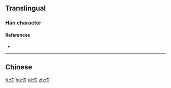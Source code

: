 ==Translingual==

===Han character===
{{Han char|rn=9|rad=人|as=04|sn=6|four=|canj=OKQ|ids=⿰亻车}}

====References====
* {{Han ref|kx=0096.121|hdz=10120.041|uh=4F21|ud=20257}}

----

==Chinese==
{{zh-see|俥}}

[[fr:伡]]
[[hu:伡]]
[[pl:伡]]
[[zh:伡]]